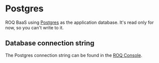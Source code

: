 # Postgres

ROQ BaaS using [Postgres](https://www.postgresql.org/) as the application database. It's read only for now, so you can't write to it.

## Database connection string

The Postgres connection string can be found in the [ROQ Console](https://console.roq.tech/). 